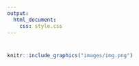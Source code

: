 ```yaml
---
output:
  html_document:
    css: style.css
---
```


#

```r
knitr::include_graphics("images/img.png")
```
